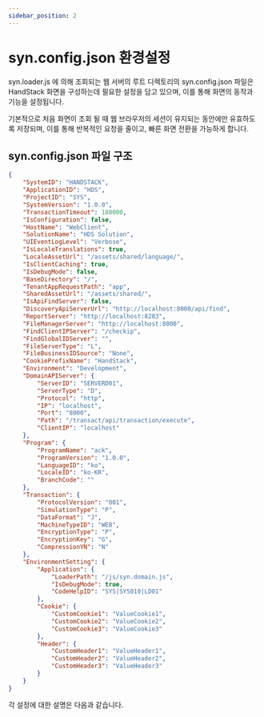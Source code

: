```yaml
---
sidebar_position: 2
---
```


# syn.config.json 환경설정

syn.loader.js 에 의해 조회되는 웹 서버의 루트 디렉토리의 syn.config.json 파일은 HandStack 화면을 구성하는데 필요한 설정을 담고 있으며, 이를 통해 화면의 동작과 기능을 설정됩니다.

기본적으로 처음 화면이 조회 될 때 웹 브라우저의 세션이 유지되는 동안에만 유효하도록 저장되며, 이를 통해 반복적인 요청을	줄이고, 빠른 화면 전환을 가능하게 합니다.

## syn.config.json 파일 구조

```json
{
    "SystemID": "HANDSTACK",
    "ApplicationID": "HDS",
    "ProjectID": "SYS",
    "SystemVersion": "1.0.0",
    "TransactionTimeout": 180000,
    "IsConfiguration": false,
    "HostName": "WebClient",
    "SolutionName": "HDS Solution",
    "UIEventLogLevel": "Verbose",
    "IsLocaleTranslations": true,
    "LocaleAssetUrl": "/assets/shared/language/",
    "IsClientCaching": true,
    "IsDebugMode": false,
    "BaseDirectory": "/",
    "TenantAppRequestPath": "app",
    "SharedAssetUrl": "/assets/shared/",
    "IsApiFindServer": false,
    "DiscoveryApiServerUrl": "http://localhost:8000/api/find",
    "ReportServer": "http://localhost:8283",
    "FileManagerServer": "http://localhost:8000",
    "FindClientIPServer": "/checkip",
    "FindGlobalIDServer": "",
    "FileServerType": "L",
    "FileBusinessIDSource": "None",
    "CookiePrefixName": "HandStack",
    "Environment": "Development",
    "DomainAPIServer": {
        "ServerID": "SERVERD01",
        "ServerType": "D",
        "Protocol": "http",
        "IP": "localhost",
        "Port": "8000",
        "Path": "/transact/api/transaction/execute",
        "ClientIP": "localhost"
    },
    "Program": {
        "ProgramName": "ack",
        "ProgramVersion": "1.0.0",
        "LanguageID": "ko",
        "LocaleID": "ko-KR",
        "BranchCode": ""
    },
    "Transaction": {
        "ProtocolVersion": "001",
        "SimulationType": "P",
        "DataFormat": "J",
        "MachineTypeID": "WEB",
        "EncryptionType": "P",
        "EncryptionKey": "G",
        "CompressionYN": "N"
    },
    "EnvironmentSetting": {
        "Application": {
            "LoaderPath": "/js/syn.domain.js",
            "IsDebugMode": true,
            "CodeHelpID": "SYS|SYS010|LD01"
        },
        "Cookie": {
            "CustomCookie1": "ValueCookie1",
            "CustomCookie2": "ValueCookie2",
            "CustomCookie3": "ValueCookie3"
        },
        "Header": {
            "CustomHeader1": "ValueHeader1",
            "CustomHeader2": "ValueHeader2",
            "CustomHeader3": "ValueHeader3"
        }
    }
}
```

각 설정에 대한 설명은 다음과 같습니다.

